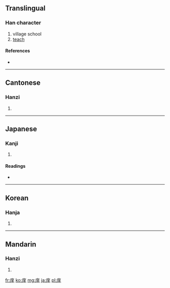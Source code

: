 ==Translingual==

===Han character===
{{Han char|rn=53|rad=广|as=06|sn=9|four=0025<sub>1</sub>|canj=戈廿手 (ITQ)}}

# village school
# [[teach]]

====References====
* {{Han ref|kx=0345.110|dkj=09298|dj=0655.010|hdz=20883.090|uh=5EA0|ud=24224|bh=ABD6|bd=43990}}

----

==Cantonese==

===Hanzi===
{{yue-hanzi|jyut=|y=cheung4}}

# {{defn|lang=yue|sort=广06}}

----

==Japanese==

===Kanji===
{{ja-kanji|grade=|rs=广06}}

# {{defn|lang=ja|sort=广06}}

====Readings====
* {{ja-readings|on=[[しょう]] (shō)|kun=[[まなびや]] (manabiya)}}

----

==Korean==

===Hanja===
{{ko-hanja|hangeul=상|rv=sang|mr=sang}}

# {{defn|lang=ko|sort=广06}}

----

==Mandarin==

===Hanzi===
{{cmn-hanzi|pin=[[xiáng]] ([[xiang2]])|wg=hsiang<sup>2</sup>}}

# {{defn|lang=cmn|sort=广06}}

[[fr:庠]]
[[ko:庠]]
[[mg:庠]]
[[ja:庠]]
[[pl:庠]]